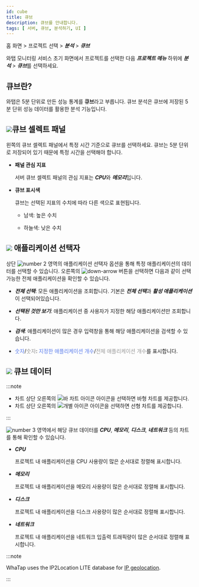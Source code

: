 ```yaml
---
id: cube
title: 큐브
description: 큐브를 안내합니다. 
tags: [ 서버, 큐브, 분석하기, UI ]
---
```




홈 화면 > 프로젝트 선택 > ***분석*** > ***큐브***

와탭 모니터링 서비스 초기 화면에서 프로젝트를 선택한 다음 ***프로젝트 메뉴*** 하위에 ***분석*** > ***큐브***를 선택하세요. 

## 큐브란?

와탭은 5분 단위로 만든 성능 통계를 **큐브**라고 부릅니다. 큐브 분석은 큐브에 저장된 5분 단위 성능 데이터를 활용한 분석 기능입니다.

<ImgLang img='cube.png' desc='큐브'/>

## ![](/img/number-01.png)큐브 셀렉트 패널

왼쪽의 큐브 셀렉트 패널에서 특정 시간 기준으로 큐브를 선택하세요. 큐브는 5분 단위로 저장되어 있기 때문에 특정 시간을 선택해야 합니다. 

* **패널 관심 지표**

  서버 큐브 셀렉트 패널의 관심 지표는 ***CPU***와 ***메모리***입니다.

* **큐브 표시색**

  큐브는 선택된 지표의 수치에 따라 다른 색으로 표현됩니다.

  * <span class='highfg'>남색</span>: <span class='highfg'>높은 수치</span>

  * <span class='lowfg'>하늘색</span>: <span class='lowfg'>낮은 수치</span>

## ![](/img/number-02.png) 애플리케이션 선택자

상단 ![number 2](/img/number-02.png) 영역의 애플리케이션 선택자 옵션을 통해 특정 애플리케이션의 데이터를 선택할 수 있습니다. 오른쪽의 ![down-arrow](/img/down-arrow.svg) 버튼을 선택하면 다음과 같이 선택 가능한 전체 애플리케이션을 확인할 수 있습니다. 

<ImgLang img='cube-select-app.png' desc='큐브 애플리케이션 셀렉터'/>

* ***전체 선택***: 모든 애플리케이션을 조회합니다. 기본은 ***전체 선택***과 ***활성 애플리케이션***이 선택되어있습니다. 

* ***선택된 것만 보기***: 애플리케이션 중 사용자가 지정한 해당 애플리케이션만 조회합니다. 

* ***검색***: 애플리케이션이 많은 경우 입력창을 통해 해당 애플리케이션을 검색할 수 있습니다.

* <font color='5B7DEC'>숫자</font>/<font color='979797'>숫자</font>: <font color='5B7DEC'>지정한 애플리케이션 개수</font>/<font color='979797'>전체 애플리케이션 개수</font>를 표시합니다.

## ![](/img/number-03.png) 큐브 데이터

:::note

* 차트 상단 오른쪽의 ![바 차트 아이콘](/img/ic-dashboard-bar-chart.svg) 아이콘을 선택하면 바형 차트를 제공합니다. 
* 차트 상단 오른쪽의 ![개별 아이콘](/img/ic-multiline-chart.svg) 아이콘을 선택하면 선형 차트를 제공합니다.

:::

![number 3](/img/number-03.png) 영역에서 해당 큐브 데이터를 ***CPU***, ***메모리***, ***디스크***, ***네트워크*** 등의 차트를 통해 확인할 수 있습니다.

* ***CPU***

  프로젝트 내 애플리케이션을 CPU 사용량이 많은 순서대로 정렬해 표시합니다. 

* ***메모리***

  프로젝트 내 애플리케이션을 메모리 사용량이 많은 순서대로 정렬해 표시합니다.

* ***디스크***

  프로젝트 내 애플리케이션을 디스크 사용량이 많은 순서대로 정렬해 표시합니다.

* ***네트워크***

  프로젝트 내 애플리케이션을 네트워크 입출력 트래픽량이 많은 순서대로 정렬해 표시합니다.

:::note

WhaTap uses the IP2Location LITE database for [IP geolocation](https://lite.ip2location.com).

:::